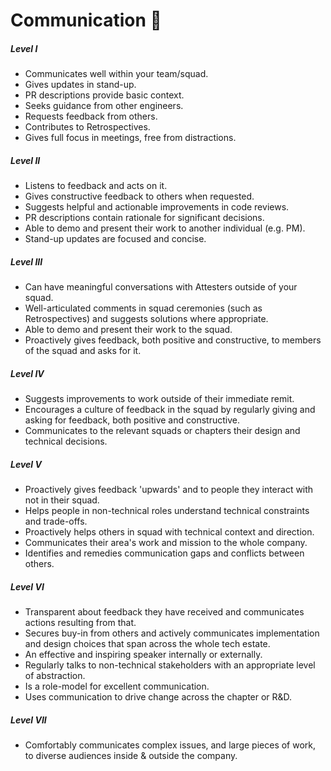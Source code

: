 # Communication 💬

##### **Level I**

- Communicates well within your team/squad.
- Gives updates in stand-up.
- PR descriptions provide basic context.
- Seeks guidance from other engineers.
- Requests feedback from others.
- Contributes to Retrospectives.
- Gives full focus in meetings, free from distractions.

##### **Level II**

- Listens to feedback and acts on it.
- Gives constructive feedback to others when requested.
- Suggests helpful and actionable improvements in code reviews.
- PR descriptions contain rationale for significant decisions.
- Able to demo and present their work to another individual (e.g. PM).
- Stand-up updates are focused and concise.

##### **Level III**

- Can have meaningful conversations with Attesters outside of your squad.
- Well-articulated comments in squad ceremonies (such as Retrospectives) and suggests solutions where appropriate.
- Able to demo and present their work to the squad.
- Proactively gives feedback, both positive and constructive, to members of the squad and asks for it.

##### **Level IV**

- Suggests improvements to work outside of their immediate remit.
- Encourages a culture of feedback in the squad by regularly giving and asking for feedback, both positive and constructive.
- Communicates to the relevant squads or chapters their design and technical decisions.

##### **Level V**

- Proactively gives feedback 'upwards' and to people they interact with not in their squad.
- Helps people in non-technical roles understand technical constraints and trade-offs.
- Proactively helps others in squad with technical context and direction.
- Communicates their area's work and mission to the whole company.
- Identifies and remedies communication gaps and conflicts between others.

##### **Level VI**

- Transparent about feedback they have received and communicates actions resulting from that.
- Secures buy-in from others and actively communicates implementation and design choices that span across the whole tech estate.
- An effective and inspiring speaker internally or externally.
- Regularly talks to non-technical stakeholders with an appropriate level of abstraction.
- Is a role-model for excellent communication.
- Uses communication to drive change across the chapter or R&D.

##### **Level VII**

- Comfortably communicates complex issues, and large pieces of work, to diverse audiences inside & outside the company.